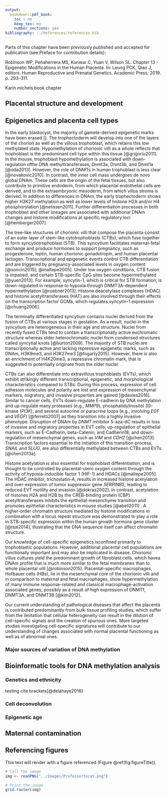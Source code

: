 ```yaml
---
output:
  bookdown::pdf_book:
    toc : no
    keep_tex: no
    number_sections: yes
bibliography: ../References/references.bib
---
```


<!-- This section is mandatory! -->

Parts of this chapter have been previously published and accepted for publication (see Preface for contribution details):

Robinson WP, Peñaherrera MS, Konwar C, Yuan V, Wilson SL. Chapter 13 - Epigenetic Modifications in the Human Placenta.
In: Leung PCK, Qiao J, editors.
Human Reproductive and Prenatal Genetics.
Academic Press; 2019.
p. 293--311.

Karin michels book chapter

## Placental structure and development

## Epigenetics and placenta cell types

In the early blastocyst, the majority of gamete-derived epigenetic marks have been erased [].
The trophectoderm will develop into one of the layers of the chorion as well as the villous trophoblast, which retains this low methylated state.
Hypomethylation of chorionic villi as a whole reflects that trophoblast is the predominant cell type within this tissue [@grigoriu2011].
In the mouse, trophoblast hypomethylation is associated with down-regulation ofthe DNA methyltransferases, Dnmt3a, Dnmt3b, and Dnmt1a [@oda2013].
However, the role of DNMTs in human trophoblast is less clear [@novakovic2010].
In contrast, the inner cell mass undergoes de novo global DNAm.
These cells are the origin of the fetal tissues, but also contribute to primitive endoderm, from which placental endothelial cells are derived, and to the extraembryonic mesoderm, from which villus stroma is derived.
In addition to differences in DNAm, the early trophectoderm shows higher H3K27 methylation as well as lower levels of histone H2A and/or H4 phosphorylation [@nelissen2011].
Further differentiation processes in both trophoblast and other lineages are associated with additional DNAm changes and histone modifications at specific regulatory loci [@hemberger2007].

The tree-like structures of chorionic villi that compose the placenta consist of an outer layer of stem-like cytotrophoblasts (CTBs), which fuse together to form syncytiotrophoblast (STB).
This syncytium facilitates maternal-fetal exchange and produce hormones to support pregnancy, such as progesterone, leptin, human chorionic gonadotropin, and human placental lactogen.
Transcriptional and epigenetic events control CTB differentiation and are triggered by pregnancy-associated levels in oxygen content [@soncin2015]; @maltepe2005].
Under low oxygen conditions, CTB fusion is impaired, and certain STB-specific CpG sites become hypermethylated [@yuen2013].
For example, syncytin-1, which is critical for STB formation, is down-regulated in response to hypoxia through DNMT3A-dependent hypermethylation [@ruebner2013].
Histone deacetylase complexes (HDAC) and histone acetyltransferases (HAT) are also involved through their effects on the transcription factor GCMa, which regulates syncytin-1 expression [@chuang2006].

The terminally differentiated syncytium contains nuclei derived from the fusion of CTBs at various stages in gestation.
As a result, nuclei in the syncytium are heterogeneous in their age and structure.
Nuclei from recently fused CTBs tend to contain a transcriptionally active euchromatic structure whereas older heterochromatic nuclei form condensed structures called syncytial knots [@burton2009].
The majority of STB nuclei are transcriptionally active and lacking repressive epigenetic marks, such as DNAm, H3K9me3, and H3K27me3 [@fogarty2015].
However, there is also an enrichment of H4K20me3, a repressive chromatin mark, that is suggested to potentially originate from the older nuclei.

CTBs can also differentiate into extravillous trophoblasts (EVTs), which exhibit strikingly different transcriptional, epigenetic, and morphological characteristics compared to STBs.
During this process, expression of cell adhesion molecules and polarity are lost and expression of mesenchymal markers, migratory, and invasive properties are gained [@davies2016].
Similar to cancer cells, EVTs down-regulate E-cadherin by DNA methylation and up-regulate many proteases (e.g., *MMP9*), phosphatidylinositol 30-kinase (*PI3K*), and several autocrine or paracrine loops (e.g., involving *EGF* and *VEGF*) [@ferretti2007] as they transition into a highly invasive phenotype.
Disruption of DNAm by *DNMT* inhibitor 5-aza-dC results in loss of invasive and migratory properties in EVT cells; up-regulation of epithelial markers, such as E-Cadherin, beta-Catenin, and Cadherin18; and down-regulation of mesenchymal genes, such as *VIM* and *CDH2* [@chen2013].
Transcription factors essential to the initiation of this transition process, *SNAIL* and *SLUG*, are also differentially methylated between CTBs and EVTs [@chen2013a].

Histone acetylation is also essential for trophoblast differentiation, and is thought to be controlled by placental-utero oxygen content through the activity of hypoxia-inducible factor 1 (HIF-1) and HDACs [@maltepe2005].
The HDAC inhibitor, trichostatin-A, results in increased histone acetylation and over-expression of tumor suppressor gene *SERPINB5*, leading to reduced EVT motility and invasion [@dokras2002].
In contrast, acetylation of histones H2A and H2B by the CREB-binding protein (CBP) acetyltransferases inhibits the epithelial-mesenchyme transition and promotes epithelial characteristics in mouse studies [@abell2011] .
A higher-order chromatin structure mediated by histone modifications in combination with a locus repeat structure was demonstrated to play a role in STB-specific expression within the human growth hormone gene cluster [@tsai2014], illustrating that the DNA sequence itself can affect chromatin structure.

Our knowledge of cell-specific epigenetics isconfined primarily to trophoblastic populations.
However, additional placental cell populations are functionally important and may also be implicated in disease.
Chorionic villus cultures yield the predominant growth of fibroblast cells, which havea DNAm profile that is much more similar to the fetal membranes than to whole placental villi [@robinson2015].
Placental-specific macrophages, Hofbauer cells (HBs), lie in the mesenchymal core of the chorionic villi and in comparison to maternal and fetal macrophages, show hypermethylation of many immune response-related and classical macrophage-activation associated genes, possibly as a result of high expression of DNMT1, DNMT3A, and DNMT3B [@kim2012].

Our current understanding of pathological diseases that affect the placenta is contributed predominantly from bulk-tissue profiling studies, which suffer from the limitation that cellular heterogeneity can result in the dilution of cell-specific signals and the creation of spurious ones.
More targeted studies investigating cell-specific signatures will contribute to our understanding of changes associated with normal placental functioning as well as of abnormal ones.

### Major sources of variation of DNA methylation

## Bioinformatic tools for DNA methylation analysis

### Genetics and ethnicity

testing cite brackets[@delahaye2018]

### Cell deconvolution

### Epigenetic age

## Maternal contamination

## Referencing figures

This text will render with a figure referenced (Figure \@ref(fig:figureTitle)).

```r

# Call the image
img <- readPNG("../Images/Professortocat.png")

# Print the image
grid.raster(img)
```
